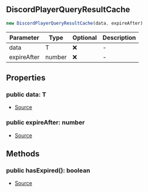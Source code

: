 ## DiscordPlayerQueryResultCache

```typescript
new DiscordPlayerQueryResultCache(data, expireAfter)
```
| Parameter | Type | Optional | Description |
| ----------- | ----------- | ----------- | ----------- |
| data | T | ❌ | - |
| expireAfter | number | ❌ | - |

## Properties
### public  data: T
- [Source](https://github.com/Androz2091/discord-player/blob/4177c53/packages/discord-player/src/utils/QueryCache.ts#L85)
### public  expireAfter: number
- [Source](https://github.com/Androz2091/discord-player/blob/4177c53/packages/discord-player/src/utils/QueryCache.ts#L84)
## Methods
### public  hasExpired(): boolean
- [Source](https://github.com/Androz2091/discord-player/blob/4177c53/packages/discord-player/src/utils/QueryCache.ts#L91)
